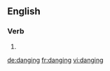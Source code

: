 ==English==

===Verb===
{{head|en}}

# {{present participle of|dang}}

[[de:danging]]
[[fr:danging]]
[[vi:danging]]